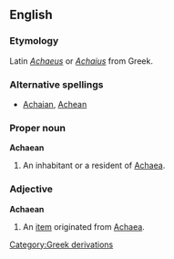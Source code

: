 ==English==

===Etymology===
Latin ''[[Achaeus]]'' or ''[[Achaius]]'' from Greek.

===Alternative spellings===
* [[Achaian]], [[Achean]]

===Proper noun===
'''Achaean'''
# An inhabitant or a resident of [[Achaea]].

===Adjective===
'''Achaean'''
# An [[item]] originated from [[Achaea]].

[[Category:Greek derivations]]